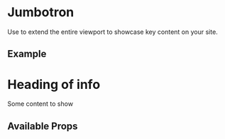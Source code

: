 

<Meta title="Components/Jumbotron/Intro" component={Jumbotron} />

# Jumbotron

Use to extend the entire viewport to showcase key content on your site.

## Example

<Canvas>
  <Jumbotron>
    <h1> Heading of info </h1>
    <div>Some content to show</div>
  </Jumbotron>
</Canvas>

## Available Props

<ArgsTable />
